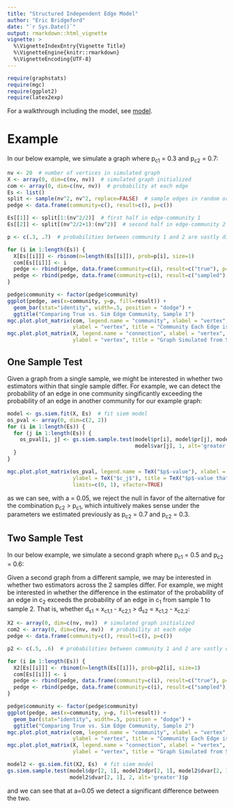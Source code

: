 ```yaml
---
title: "Structured Independent Edge Model"
author: "Eric Bridgeford"
date: "`r Sys.Date()`"
output: rmarkdown::html_vignette
vignette: >
  %\VignetteIndexEntry{Vignette Title}
  %\VignetteEngine{knitr::rmarkdown}
  %\VignetteEncoding{UTF-8}
---
```


```r
require(graphstats)
require(mgc)
require(ggplot2)
require(latex2exp)
```

For a walkthrough including the model, see [model](http://docs.neurodata.io/graphstats/siem/siem.html).

# Example


In our below example, we simulate a graph where p~c1~ = 0.3 and p~c2~ = 0.7:

```r
nv <- 20  # number of vertices in simulated graph
X <- array(0, dim=c(nv, nv))  # simulated graph initialized
com <- array(0, dim=c(nv, nv))  # probability at each edge
Es <- list()
split <- sample(nv^2, nv^2, replace=FALSE)  # sample edges in random order
pedge <- data.frame(community=c(), result=c(), p=c())

Es[[1]] <- split[1:(nv^2/2)]  # first half in edge-community 1
Es[[2]] <- split[(nv^2/2+1):(nv^2)]  # second half in edge-community 2

p <- c(.3, .7)  # probabilities between community 1 and 2 are vastly different

for (i in 1:length(Es)) {
  X[Es[[i]]] <- rbinom(n=length(Es[[i]]), prob=p[i], size=1)
  com[Es[[i]]] <- i
  pedge <- rbind(pedge, data.frame(community=c(i), result=c("true"), p=c(p[i])))
  pedge <- rbind(pedge, data.frame(community=c(i), result=c("sampled"), p=c(sum(X[Es[[i]]])/length(Es[[i]]))))
}

pedge$community <- factor(pedge$community)
ggplot(pedge, aes(x=community, y=p, fill=result)) +
  geom_bar(stat="identity", width=.5, position = "dodge") +
  ggtitle("Comparing True vs. Sim Edge Community, Sample 1")
mgc.plot.plot_matrix(com, legend.name = "community", xlabel = "vertex",
                     ylabel = "vertex", title = "Community Each Edge is from, Sample 1", ffactor=TRUE)
mgc.plot.plot_matrix(X, legend.name = "connection", xlabel = "vertex",
                     ylabel = "vertex", title = "Graph Simulated from SIEM, Sample 1")
```

## One Sample Test

Given a graph from a single sample, we might be interested in whether two estimators within that single sample differ. For example, we can detect the probability of an edge in one community singificantly exceeding the probability of an edge in another community for our example graph:

```r
model <- gs.siem.fit(X, Es)  # fit siem model
os_pval <- array(0, dim=c(2, 2))
for (i in 1:length(Es)) {
  for (j in 1:length(Es)) {
    os_pval[i, j] <- gs.siem.sample.test(model$pr[i], model$pr[j], model$var[i],
                                         model$var[j], 1, alt='greater')$p
  }
}

mgc.plot.plot_matrix(os_pval, legend.name = TeX("$p$-value"), xlabel = TeX("$c_i$"),
                     ylabel = TeX("$c_j$"), title = TeX("$p$-value that $p_{c_i} > p_{c_j}$, Sample 1"),
                     limits=c(0, 1), vfactor=TRUE)
```

as we can see, with a = 0.05, we reject the null in favor of the alternative for the combination p~c2~ > p~c1~, which intuitively makes sense under the parameters we estimated previously as p~c2~ = 0.7 and p~c2~ = 0.3.

## Two Sample Test

In our below example, we simulate a second graph where p~c1~ = 0.5 and p~c2~ = 0.6:

Given a second graph from a different sample, we may be interested in whether two estimators across the 2 samples differ. For example, we might be interested in whether the difference in the estimator of the probability of an edge in c~2~ exceeds the probability of an edge in c~1~ from sample 1 to sample 2. That is, whether d~s1~ = x~c1,1~ - x~c2,1~ > d~s2~ = x~c1,2~ - x~c2,2~:

```r
X2 <- array(0, dim=c(nv, nv))  # simulated graph initialized
com2 <- array(0, dim=c(nv, nv))  # probability at each edge
pedge <- data.frame(community=c(), result=c(), p=c())

p2 <- c(.5, .6)  # probabilities between community 1 and 2 are vastly different

for (i in 1:length(Es)) {
  X2[Es[[i]]] <- rbinom(n=length(Es[[i]]), prob=p2[i], size=1)
  com[Es[[i]]] <- i
  pedge <- rbind(pedge, data.frame(community=c(i), result=c("true"), p=c(p2[i])))
  pedge <- rbind(pedge, data.frame(community=c(i), result=c("sampled"), p=c(sum(X[Es[[i]]])/length(Es[[i]]))))
}

pedge$community <- factor(pedge$community)
ggplot(pedge, aes(x=community, y=p, fill=result)) +
  geom_bar(stat="identity", width=.5, position = "dodge") +
  ggtitle("Comparing True vs. Sim Edge Community, Sample 2")
mgc.plot.plot_matrix(com, legend.name = "community", xlabel = "vertex",
                     ylabel = "vertex", title = "Community Each Edge is from, Sample 2", ffactor=TRUE)
mgc.plot.plot_matrix(X, legend.name = "connection", xlabel = "vertex",
                     ylabel = "vertex", title = "Graph Simulated from SIEM, Sample 2")
```

```r
model2 <- gs.siem.fit(X2, Es)  # fit siem model
gs.siem.sample.test(model$dpr[2, 1], model2$dpr[2, 1], model2$dvar[2, 1],
                    model2$dvar[2, 1], 2, alt='greater')$p
```

and we can see that at a=0.05 we detect a significant difference between the two.
